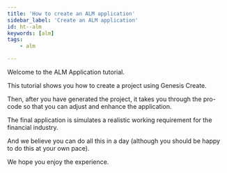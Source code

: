 ```yaml
---
title: 'How to create an ALM application'
sidebar_label: 'Create an ALM application'
id: ht--alm
keywords: [alm]
tags:
    - alm

---
```



Welcome to the ALM Application tutorial.

This tutorial shows you how to create a project using Genesis Create. 

Then, after you have generated the project, it takes you through the pro-code so that you can adjust and enhance the application.

The final application is simulates a realistic working requirement for the financial industry. 

And we believe you can do all this in a day (although you should be happy to do this at your own pace).

We hope you enjoy the experience.

